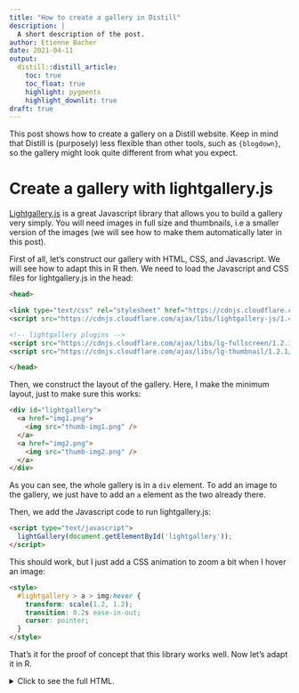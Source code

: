 ```yaml
---
title: "How to create a gallery in Distill"
description: |
  A short description of the post.
author: Etienne Bacher
date: 2021-04-11
output:
  distill::distill_article:
    toc: true
    toc_float: true
    highlight: pygments
    highlight_downlit: true
draft: true
---
```


This post shows how to create a gallery on a Distill website. Keep in mind that Distill is (purposely) less flexible than other tools, such as `{blogdown}`, so the gallery might look quite different from what you expect.

# Create a gallery with lightgallery.js

[Lightgallery.js]() is a great Javascript library that allows you to build a gallery very simply. You will need images in full size and thumbnails, i.e a smaller version of the images (we will see how to make them automatically later in this post). 

First of all, let's construct our gallery with HTML, CSS, and Javascript. We will see how to adapt this in R then. We need to load the Javascript and CSS files for lightgallery.js in the head:

```html
<head>

<link type="text/css" rel="stylesheet" href="https://cdnjs.cloudflare.com/ajax/libs/lightgallery/1.6.0/css/lightgallery.min.css" /> 
<script src="https://cdnjs.cloudflare.com/ajax/libs/lightgallery-js/1.4.1-beta.0/js/lightgallery.min.js"></script>

<!-- lightgallery plugins -->
<script src="https://cdnjs.cloudflare.com/ajax/libs/lg-fullscreen/1.2.1/lg-fullscreen.min.js"></script>
<script src="https://cdnjs.cloudflare.com/ajax/libs/lg-thumbnail/1.2.1/lg-thumbnail.min.js"></script>

</head>
```

Then, we construct the layout of the gallery. Here, I make the minimum layout, just to make sure this works:

```html
<div id="lightgallery">
  <a href="img1.png">
    <img src="thumb-img1.png" />
  </a>
  <a href="img2.png">
    <img src="thumb-img2.png" />
  </a>
</div>
```

As you can see, the whole gallery is in a `div` element. To add an image to the gallery, we just have to add an `a` element as the two already there.

Then, we add the Javascript code to run lightgallery.js:

```html
<script type="text/javascript">
  lightGallery(document.getElementById('lightgallery')); 
</script>
```

This should work, but I just add a CSS animation to zoom a bit when I hover an image:

```html
<style>
  #lightgallery > a > img:hover {
    transform: scale(1.2, 1.2);
    transition: 0.2s ease-in-out;
    cursor: pointer;
  }
</style>
```

That's it for the proof of concept that this library works well. Now let's adapt it in R.

<details>
<summary>Click to see the full HTML.</summary>

```html
<!doctype html>
<html>
  <head>
    <link type="text/css" rel="stylesheet" href="https://cdnjs.cloudflare.com/ajax/libs/lightgallery-js/1.4.1-beta.0/css/lightgallery.css" /> 
    <script src="https://cdnjs.cloudflare.com/ajax/libs/lightgallery-js/1.4.1-beta.0/js/lightgallery.min.js"></script>

   <!-- lightgallery plugins -->
   <script src="https://cdnjs.cloudflare.com/ajax/libs/lg-fullscreen/1.2.1/lg-fullscreen.min.js"></script>
   <script src="https://cdnjs.cloudflare.com/ajax/libs/lg-thumbnail/1.2.1/lg-thumbnail.min.js"></script>
  </head>
  <body>
    <div id="lightgallery">
      <a href="img1.png" data-sub-html="<h4>Sunset Serenity</h4><p>A gorgeous Sunset tonight captured at Coniston Water....</p>">
          <img src="thumb-img1.png" />
      </a>
      <a href="img2.png">
          <img src="thumb-img2.png" />
      </a>
    </div>

    <script type="text/javascript">
      lightGallery(document.getElementById('lightgallery')); 
    </script>
        
    <style>
      #lightgallery > a > img:hover {
        transform: scale(1.2, 1.2);
        transition: 0.2s ease-in-out;
        cursor: pointer;
      }
    </style>
  
  </body>
</html>
```

</details>